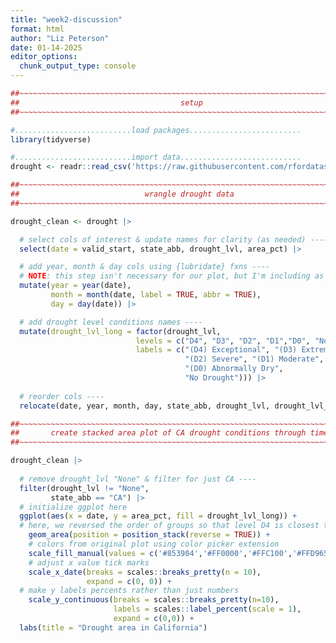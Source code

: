 ```yaml
---
title: "week2-discussion"
format: html
author: "Liz Peterson"
date: 01-14-2025
editor_options: 
  chunk_output_type: console
---
```


```r
##~~~~~~~~~~~~~~~~~~~~~~~~~~~~~~~~~~~~~~~~~~~~~~~~~~~~~~~~~~~~~~~~~~~~~~~~~~~~~~
##                                    setup                                 ----
##~~~~~~~~~~~~~~~~~~~~~~~~~~~~~~~~~~~~~~~~~~~~~~~~~~~~~~~~~~~~~~~~~~~~~~~~~~~~~~

#..........................load packages.........................
library(tidyverse)

#..........................import data...........................
drought <- readr::read_csv('https://raw.githubusercontent.com/rfordatascience/tidytuesday/main/data/2021/2021-07-20/drought.csv')

##~~~~~~~~~~~~~~~~~~~~~~~~~~~~~~~~~~~~~~~~~~~~~~~~~~~~~~~~~~~~~~~~~~~~~~~~~~~~~~
##                            wrangle drought data                          ----
##~~~~~~~~~~~~~~~~~~~~~~~~~~~~~~~~~~~~~~~~~~~~~~~~~~~~~~~~~~~~~~~~~~~~~~~~~~~~~~

drought_clean <- drought |>

  # select cols of interest & update names for clarity (as needed) ----
  select(date = valid_start, state_abb, drought_lvl, area_pct) |> 

  # add year, month & day cols using {lubridate} fxns ----
  # NOTE: this step isn't necessary for our plot, but I'm including as examples of how to extract different date elements from a object of class `Date` using {lubridate} ----
  mutate(year = year(date),
         month = month(date, label = TRUE, abbr = TRUE),
         day = day(date)) |>

  # add drought level conditions names ----
  mutate(drought_lvl_long = factor(drought_lvl,
                            levels = c("D4", "D3", "D2", "D1","D0", "None"),
                            labels = c("(D4) Exceptional", "(D3) Extreme",
                                       "(D2) Severe", "(D1) Moderate", 
                                       "(D0) Abnormally Dry", 
                                       "No Drought"))) |>
  
  # reorder cols ----
  relocate(date, year, month, day, state_abb, drought_lvl, drought_lvl_long, area_pct)
```

```r
##~~~~~~~~~~~~~~~~~~~~~~~~~~~~~~~~~~~~~~~~~~~~~~~~~~~~~~~~~~~~~~~~~~~~~~~~~~~~~~
##       create stacked area plot of CA drought conditions through time     ----
##~~~~~~~~~~~~~~~~~~~~~~~~~~~~~~~~~~~~~~~~~~~~~~~~~~~~~~~~~~~~~~~~~~~~~~~~~~~~~~

drought_clean |> 
  
  # remove drought_lvl "None" & filter for just CA ----
  filter(drought_lvl != "None",
         state_abb == "CA") |> 
  # initialize ggplot here
  ggplot(aes(x = date, y = area_pct, fill = drought_lvl_long)) +
  # here, we reversed the order of groups so that level D4 is closest to the x axis
    geom_area(position = position_stack(reverse = TRUE)) +
    # colors from original plot using color picker extension
    scale_fill_manual(values = c('#853904','#FF0000','#FFC100','#FFD965','#FFFF00')) +
    # adjust x value tick marks
    scale_x_date(breaks = scales::breaks_pretty(n = 10),
                 expand = c(0, 0)) +
  # make y labels percents rather than just numbers
    scale_y_continuous(breaks = scales::breaks_pretty(n=10),
                       labels = scales::label_percent(scale = 1),
                       expand = c(0,0)) +
  labs(title = "Drought area in California")

```

